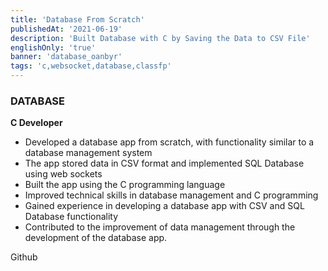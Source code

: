 ```yaml
---
title: 'Database From Scratch'
publishedAt: '2021-06-19'
description: 'Built Database with C by Saving the Data to CSV File'
englishOnly: 'true'
banner: 'database_oanbyr'
tags: 'c,websocket,database,classfp'
---
```


### DATABASE

**C Developer**

- Developed a database app from scratch, with functionality similar to a database management system
- The app stored data in CSV format and implemented SQL Database using web sockets
- Built the app using the C programming language
- Improved technical skills in database management and C programming
- Gained experience in developing a database app with CSV and SQL Database functionality
- Contributed to the improvement of data management through the development of the database app.

<div className='flex flex-col'>
  <div>
    <ArrowLink href='https://github.com/Allam0053/fp-sisop-F10-2021'>
      Github
    </ArrowLink>
  </div>
</div>
